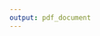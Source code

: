 ```yaml
---
output: pdf_document
---
```


\linespread{1}\selectfont

\vspace*{1.75 cm}

\begin{centering}

\Large
On Preventing Crime in New York City: \break
Photo Journalism and Web-based Super Powers

\vspace{1.75 cm}

\normalsize
Peter Parker

\vspace{1.75 cm}

\normalsize
A dissertation submitted in partial fulfillment \break
of the requirements for the degree of

\vspace{1 cm}

Doctor of Philosophy

\vspace{1 cm}

University of Washington

2017

\vspace{1 cm}

Reading Committee:

Jane J. Doe, Chair \break
John L. Doe \break
Stan Lee \break

\vspace{1 cm}

Program Authorized to Offer Degree: \break
Department of Environmental and Occupational Health Sciences

\end{centering}

\linespread{1.6}\selectfont

